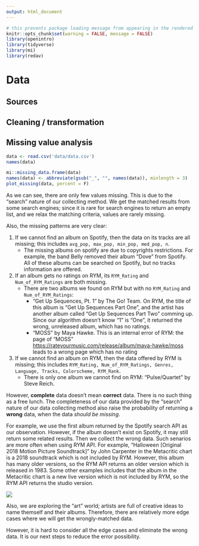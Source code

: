 ```yaml
---
output: html_document
---
```


```r
# this prevents package loading message from appearing in the rendered version of your problem set
knitr::opts_chunk$set(warning = FALSE, message = FALSE)
library(openintro)
library(tidyverse)
library(mi)
library(redav)
```

# Data 

## Sources

## Cleaning / transformation

## Missing value analysis

```r
data <- read.csv('data/data.csv')
names(data)
```

```r
mi::missing_data.frame(data)
names(data) <- abbreviate(gsub("_", "", names(data)), minlength = 3)
plot_missing(data, percent = F)
```

As we can see, there are only few values missing. This is due to the "search" nature of our collecting method. We get the matched results from some search engines; since it is rare for search engines to return an empty list, and we relax the matching criteria, values are rarely missing.

Also, the missing patterns are very clear:

1. If we cannot find an album on Spotify, then the data on its tracks are all missing; this includes `avg_pop, max_pop, min_pop, med_pop, n`.
    - The missing albums on spotify are due to copyrights restrictions. For example, the band Belly removed their album "Dove" from Spotify. All of these albums can be searched on Spotify, but no tracks information are offered.
2. If an album gets no ratings on RYM, its `RYM_Rating` and `Num_of_RYM_Ratings` are both missing.
    - There are two albums we found on RYM but with no `RYM_Rating` and `Num_of_RYM_Ratings`:
        - "Get Up Sequences, Pt. 1" by The Go! Team. On RYM, the title of this album is "Get Up Sequences Part One", and the artist has another album called "Get Up Sequences Part Two" comming up. Since our algorithm doesn't know "1" is "One", it returned the wrong, unreleased album, which has no ratings.
        - "MOSS" by Maya Hawke. This is an internal error of RYM: the page of "MOSS" <https://rateyourmusic.com/release/album/maya-hawke/moss> leads to a wrong page which has no rating
3. If we cannot find an album on RYM, then the data offered by RYM is missing; this includes `RYM_Rating, Num_of_RYM_Ratings, Genres, Language, Tracks, Colorscheme, RYM_Rank`.
   - There is only one album we cannot find on RYM: "Pulse/Quartet" by Steve Reich.

<!-- TODO
Missing values of spotify_tracks
 -->

However, **complete** data doesn't mean **correct** data.
There is no such thing as a free lunch.
The completeness of our data provided by the "search" nature of our data collecting method also raise the probability of returning a **wrong** data, when the data *should be missing*.

For example, we use the first album returned by the Spotify search API as our observation. However, if the album doesn't exist on Spotify, it may still return some related results. Then we collect the wrong data.
Such senarios are more often when using RYM API.
For example, "Halloween [Original 2018 Motion Picture Soundtrack]" by John Carpenter in the Metacritic chart is a 2018 soundtrack which is not included by RYM. However, this album has many older versions, so the RYM API returns an older version which is released in 1983.
Some other examples includes that the album in the Metacritic chart is a new live version which is not included by RYM, so the RYM API returns the studio version.

![](assets/2022-12-14-15-19-10.png)

Also, we are exploring the "art" world; artists are full of creative ideas to name themself and their albums. Therefore, there are relatively more edge cases where we will get the wrongly-matched data.

However, it is hard to consider all the edge cases and eliminate the wrong data. It is our next steps to reduce the error possibility.